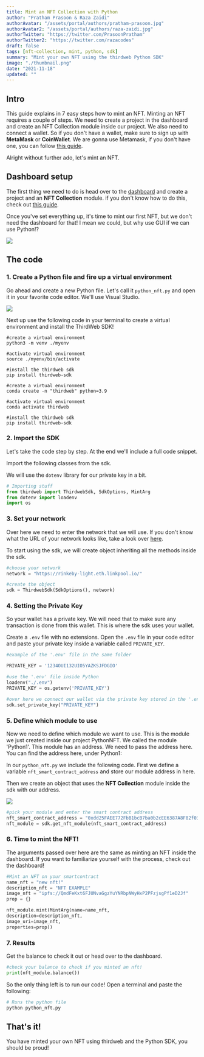```yaml
---
title: Mint an NFT Collection with Python
author: "Pratham Prasoon & Raza Zaidi"
authorAvatar: "/assets/portal/authors/pratham-prasoon.jpg"
authorAvatar2: "/assets/portal/authors/raza-zaidi.jpg"
authorTwitter: "https://twitter.com/PrasoonPratham"
authorTwitter2: "https://twitter.com/razacodes"
draft: false
tags: [nft-collection, mint, python, sdk]
summary: "Mint your own NFT using the thirdweb Python SDK"
image: "./thumbnail.png"
date: "2021-11-18"
updated: ""
---
```


## Intro

This guide explains in 7 easy steps how to mint an NFT. Minting an NFT requires a couple of steps. We need to create a project in the dashboard and create an NFT Collection module inside our project. We also need to connect a wallet. So if you don't have a wallet, make sure to sign up with **MetaMask** or **CoinWallet**. We are gonna use Metamask, if you don't have one, you can follow [this guide](/portal/guides/create-a-metamask-wallet).

Alright without further ado, let's mint an NFT.

## Dashboard setup

The first thing we need to do is head over to the [dashboard](/dashboard) and create a project and an **NFT Collection** module. if you don't know how to do this, check out [this guide](/portal/learn/introduction).

Once you've set everything up, it's time to mint our first NFT, but we don't need the dashboard for that! I mean we could, but why use GUI if we can use Python!?

![](./Untitled%2017.png)

## The code

### 1. Create a Python file and fire up a virtual environment

Go ahead and create a new Python file. Let's call it `python_nft.py` and open it in your favorite code editor.
We'll use Visual Studio.

![](./terminal.png)

Next up use the following code in your terminal to create a virtual environment and install the ThirdWeb SDK!

```bash:virtual-env
#create a virtual environment
python3 -m venv ./myenv

#activate virtual environment
source ./myenv/bin/activate

#install the thirdweb sdk
pip install thirdweb-sdk
```

```bash:virtual-env
#create a virtual environment
conda create -n "thirdweb" python=3.9

#activate virtual environment
conda activate thirdweb

#install the thirdweb sdk
pip install thirdweb-sdk
```

### 2. Import the SDK

Let's take the code step by step. At the end we'll include a full code snippet.

Import the following classes from the sdk.

We will use the `dotenv` library for our private key in a bit.

```python:python_nft.py
# Importing stuff
from thirdweb import ThirdwebSdk, SdkOptions, MintArg
from dotenv import loadenv
import os
```

### 3. Set your network

Over here we need to enter the network that we will use. If you don't know what the URL of your network looks like, take a look over [here](https://chainlist.org/).

To start using the sdk, we will create object inheriting all the methods inside the sdk.

```python:python_nft.py
#choose your network
network = "https://rinkeby-light.eth.linkpool.io/"

#create the object
sdk = ThirdwebSdk(SdkOptions(), network)
```

### 4. Setting the Private Key

So your wallet has a private key. We will need that to make sure any transaction is done from this wallet. This is where the sdk uses your wallet.

Create a `.env` file with no extensions. Open the `.env` file in your code editor and paste your private key inside a variable called `PRIVATE_KEY`.

```python:python_nft.py
#example of the '.env' file in the same folder

PRIVATE_KEY = '1234OUI132UIO5YAZKSJFDGIO'
```

```python:python_nft.py
#use the '.env' file inside Python
loadenv("./.env")
PRIVATE_KEY = os.getenv('PRIVATE_KEY')

#over here we connect our wallet via the private key stored in the '.env' file
sdk.set_private_key("PRIVATE_KEY")
```

### 5. Define which module to use

Now we need to define which module we want to use. This is the module we just created inside our project PythonNFT. We called the module 'Python1'. This module has an address. We need to pass the address here. You can find the address here, under Python1:

In our `python_nft.py` we include the following code. First we define a variable `nft_smart_contract_address` and store our module address in here.

Then we create an object that uses the **NFT Collection** module inside the sdk with our address.

![](./Untitled%2017.png)

```python:python_nft.py
#pick your module and enter the smart contract address
nft_smart_contract_address = "0xdd25FAEE772FbB1bcB7ba0b2cEE6387A8F82f032"
nft_module = sdk.get_nft_module(nft_smart_contract_address)
```

### 6. Time to mint the NFT!

The arguments passed over here are the same as minting an NFT inside the dashboard. If you want to familiarize yourself with the process, check out the dashboard!

```python:python_nft.py
#Mint an NFT on your smartcontract
name_nft = "new nft!"
description_nft = "NFT EXAMPLE"
image_nft = "ipfs://QmdFeKxt6FJUNvaGgzYuYNRbpNWyHxP2PFzjsgPf1eD2Jf"
prop = {}

nft_module.mint(MintArg(name=name_nft,
description=description_nft,
image_uri=image_nft,
properties=prop))
```

### 7. Results

Get the balance to check it out or head over to the dashboard.

```python:python_nft.py
#check your balance to check if you minted an nft!
print(nft_module.balance())
```

So the only thing left is to run our code! Open a terminal and paste the following:

```bash
# Runs the python file
python python_nft.py
```

## That's it!

You have minted your own NFT using thirdweb and the Python SDK, you should be proud!
